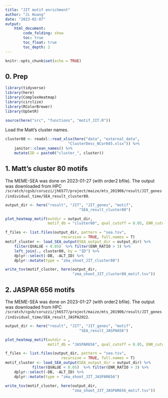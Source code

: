 ```yaml
---
title: "JIT motif enrichment"
author: "Ji Huang"
date: "2023-02-07"
output: 
    html_document:
        code_folding: show
        toc: true
        toc_float: true
        toc_depth: 2
---
```


```r
knitr::opts_chunk$set(echo = TRUE)
```

## 0. Prep

```r
library(tidyverse)
library(here)
library(ComplexHeatmap)
library(circlize)
library(RColorBrewer)
library(UpSetR)

source(here("src", "functions", "motif_JIT.R"))
```

Load the Matt's cluster names.

```r
cluster80 <- readxl::read_xlsx(here("data", "external_data", 
                            "ClusterDesc_NCor045.xlsx")) %>% 
    janitor::clean_names() %>% 
    mutate(ID = paste0("cluster_", cluster))
```

## 1. Matt's cluster 80 motifs

The MEME-SEA was done on 2023-01-27 (with order2 bfile). The output was downloaded from HPC `/scratch/cgsb/coruzzi/jh6577/project/maize/mts_201906/result/JIT_genes/individual_time/SEA_result_cluster80`.

```r
output_dir <- here("result", "JIT", "JIT_genes", "motif",
                                 "SEA_result_cluster80")
```

```r
plot_heatmap_motif(outdir = output_dir,
                   motif_db = "cluster80", qval_cutoff = 0.05, ENR_cutoff = 3)
```

```r
f_files <- list.files(output_dir, pattern = "sea.tsv", 
                         recursive = TRUE, full.names = T)
motif_cluster <- load_SEA_output(SEA_output_dir = output_dir) %>% 
    filter(QVALUE < 0.05)  %>% filter(ENR_RATIO > 3) %>% 
    left_join(., cluster80, by = "ID") %>% 
    dplyr::select(-DB, -ALT_ID) %>% 
    dplyr::mutate(type = "zma_shoot_JIT_cluster80")

write_tsv(motif_cluster, here(output_dir, 
                              "zma_shoot_JIT_cluster80_motif.tsv"))
```

## 2. JASPAR 656 motifs

The MEME-SEA was done on 2023-01-27 (with order2 bfile). The output was downloaded from HPC `/scratch/cgsb/coruzzi/jh6577/project/maize/mts_201906/result/JIT_genes/individual_time/SEA_result_JASPA2022`.

```r
output_dir <- here("result", "JIT", "JIT_genes", "motif",
                                 "SEA_result_JASPA656")
```

```r
plot_heatmap_motif(outdir = ,
                   motif_db = "JASPAR656", qval_cutoff = 0.05, ENR_cutoff = 3)
```

```r
f_files <- list.files(output_dir, pattern = "sea.tsv", 
                         recursive = TRUE, full.names = T)
motif_cluster <- load_SEA_output(SEA_output_dir = output_dir) %>% 
            filter(QVALUE < 0.05)  %>% filter(ENR_RATIO > 3) %>% 
    dplyr::select(-DB, -ALT_ID) %>% 
    dplyr::mutate(type = "zma_shoot_JIT_JASPAR656")

write_tsv(motif_cluster, here(output_dir, 
                              "zma_shoot_JIT_JASPAR656_motif.tsv"))
```
